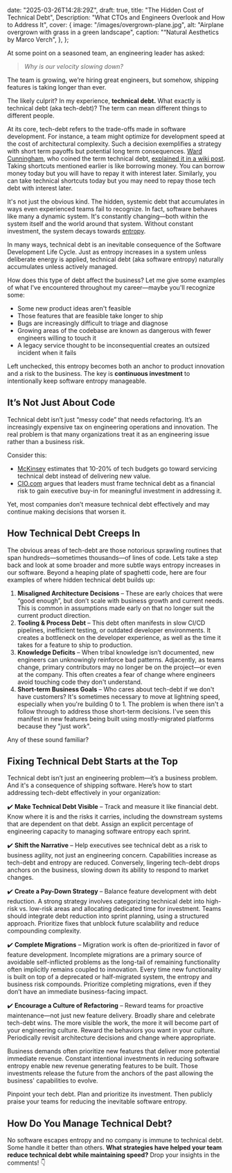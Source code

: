   date: "2025-03-26T14:28:29Z",
  draft: true,
  title: "The Hidden Cost of Technical Debt",
  Description: "What CTOs and Engineers Overlook and How to Address It",
  cover: {
    image: "/images/overgrown-plane.jpg",
    alt: "Airplane overgrown with grass in a green landscape",
    caption: "“Natural Aesthetics by Marco Verch",
  },
};

At some point on a seasoned team, an engineering leader has asked:

> _Why is our velocity slowing down?_

The team is growing, we’re hiring great engineers, but somehow, shipping features is taking longer than ever.

The likely culprit? In my experience, **technical debt.** What exactly is technical debt (aka tech-debt)? The term can mean different things to different people.

At its core, tech-debt refers to the trade-offs made in software development. For instance, a team might optimize for development speed at the cost of architectural complexity. Such a decision exemplifies a strategy with short term payoffs but potential long term consequences. [Ward Cunningham](https://en.wikipedia.org/wiki/Ward_Cunningham), who coined the term technical debt, [explained it in a wiki post](https://wiki.c2.com/?TechnicalDebt). Taking shortcuts mentioned earlier is like borrowing money. You can borrow money today but you will have to repay it with interest later. Similarly, you can take technical shortcuts today but you may need to repay those tech debt with interest later.

It's not just the obvious kind. The hidden, systemic debt that accumulates in ways even experienced teams fail to recognize. In fact, software behaves like many a dynamic system. It's constantly changing—both within the system itself and the world around that system. Without constant investment, the system decays towards [entropy](https://en.wikipedia.org/wiki/Entropy).

In many ways, technical debt is an inevitable consequence of the Software Development Life Cycle. Just as entropy increases in a system unless deliberate energy is applied, technical debt (aka software entropy) naturally accumulates unless actively managed.

How does this type of debt affect the business? Let me give some examples of what I've encountered throughout my career—maybe you'll recognize some:

- Some new product ideas aren't feasible
- Those features that are feasible take longer to ship
- Bugs are increasingly difficult to triage and diagnose
- Growing areas of the codebase are known as dangerous with fewer engineers willing to touch it
- A legacy service thought to be inconsequential creates an outsized incident when it fails

Left unchecked, this entropy becomes both an anchor to product innovation and a risk to the business. The key is **continuous investment** to intentionally keep software entropy manageable.

## It’s Not Just About Code

Technical debt isn’t just “messy code” that needs refactoring. It’s an increasingly expensive tax on engineering operations and innovation. The real problem is that many organizations treat it as an engineering issue rather than a business risk.

Consider this:

- [McKinsey](https://www.mckinsey.com/capabilities/mckinsey-digital/our-insights/breaking-technical-debts-vicious-cycle-to-modernize-your-business) estimates that 10-20% of tech budgets go toward servicing technical debt instead of delivering new value.
- [CIO.com](https://www.cio.com/article/1258780/want-to-tackle-technical-debt-sell-it-as-business-risk.html) argues that leaders must frame technical debt as a financial risk to gain executive buy-in for meaningful investment in addressing it.

Yet, most companies don’t measure technical debt effectively and may continue making decisions that worsen it.

## How Technical Debt Creeps In

The obvious areas of tech-debt are those notorious sprawling routines that span hundreds—sometimes thousands—of lines of code. Lets take a step back and look at some broader and more subtle ways entropy increases in our software. Beyond a heaping plate of spaghetti code, here are four examples of where hidden technical debt builds up:

1. **Misaligned Architecture Decisions** – These are early choices that were “good enough”, but don’t scale with business growth and current needs. This is common in assumptions made early on that no longer suit the current product direction.
2. **Tooling & Process Debt** – This debt often manifests in slow CI/CD pipelines, inefficient testing, or outdated developer environments. It creates a bottleneck on the developer experience, as well as the time it takes for a feature to ship to production.
3. **Knowledge Deficits** – When tribal knowledge isn’t documented, new engineers can unknowingly reinforce bad patterns. Adjacently, as teams change, primary contributors may no longer be on the project—or even at the company. This often creates a fear of change where engineers avoid touching code they don't understand.
4. **Short-term Business Goals** – Who cares about tech-debt if we don't have customers? It's sometimes necessary to move at lightning speed, especially when you're building 0 to 1. The problem is when there isn't a follow through to address those short-term decisions. I've seen this manifest in new features being built using mostly-migrated platforms because they "just work".

Any of these sound familiar?

## Fixing Technical Debt Starts at the Top

Technical debt isn’t just an engineering problem—it’s a business problem. And it's a consequence of shipping software. Here’s how to start addressing tech-debt effectively in your organization:

✔️ **Make Technical Debt Visible** – Track and measure it like financial debt. Know where it is and the risks it carries, including the downstream systems that are dependent on that debt. Assign an explicit percentage of engineering capacity to managing software entropy each sprint.

✔️ **Shift the Narrative** – Help executives see technical debt as a risk to business agility, not just an engineering concern. Capabilities increase as tech-debt and entropy are reduced. Conversely, lingering tech-debt drops anchors on the business, slowing down its ability to respond to market changes.

✔️ **Create a Pay-Down Strategy** – Balance feature development with debt reduction. A strong strategy involves categorizing technical debt into high-risk vs. low-risk areas and allocating dedicated time for investment. Teams should integrate debt reduction into sprint planning, using a structured approach. Prioritize fixes that unblock future scalability and reduce compounding complexity.

✔️ **Complete Migrations** – Migration work is often de-prioritized in favor of feature development. Incomplete migrations are a primary source of avoidable self-inflicted problems as the long-tail of remaining functionality often implicitly remains coupled to innovation. Every time new functionality is built on top of a deprecated or half-migrated system, the entropy and business risk compounds. Prioritize completing migrations, even if they don’t have an immediate business-facing impact.

✔️ **Encourage a Culture of Refactoring** – Reward teams for proactive maintenance—not just new feature delivery. Broadly share and celebrate tech-debt wins. The more visible the work, the more it will become part of your engineering culture. Reward the behaviors you want in your culture. Periodically revisit architecture decisions and change where appropriate.

Business demands often prioritize new features that deliver more potential immediate revenue. Constant intentional investments in reducing software entropy enable new revenue generating features to be built. Those investments release the future from the anchors of the past allowing the business' capabilities to evolve.

Pinpoint your tech debt. Plan and prioritize its investment. Then publicly praise your teams for reducing the inevitable software entropy.

## How Do You Manage Technical Debt?

No software escapes entropy and no company is immune to technical debt. Some handle it better than others. **What strategies have helped your team reduce technical debt while maintaining speed?** Drop your insights in the comments! 👇
